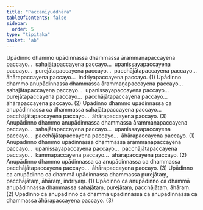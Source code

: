 ```yaml
---
title: "Paccanīyuddhāra"
tableOfContents: false
sidebar:
  order: 5
type: "tipitaka"
basket: "ab"
---
```



<DynamicBreadcrumb />

<Division number="467">

<Paragraph number="3513">
Upādinno dhammo upādinnassa dhammassa ārammaṇapaccayena paccayo…  sahajātapaccayena paccayo…  upanissayapaccayena paccayo…  purejātapaccayena paccayo…  pacchājātapaccayena paccayo…  āhārapaccayena paccayo…  indriyapaccayena paccayo. (1)
</Paragraph>

<Paragraph number="3514">
Upādinno dhammo anupādinnassa dhammassa ārammaṇapaccayena paccayo…  sahajātapaccayena paccayo…  upanissayapaccayena paccayo…  purejātapaccayena paccayo…  pacchājātapaccayena paccayo…  āhārapaccayena paccayo. (2)
</Paragraph>

<Paragraph number="3515">
Upādinno dhammo upādinnassa ca anupādinnassa ca dhammassa sahajātapaccayena paccayo…  pacchājātapaccayena paccayo…  āhārapaccayena paccayo. (3)
</Paragraph>

</Division>
<Division number="468">

<Paragraph number="3516">
Anupādinno dhammo anupādinnassa dhammassa ārammaṇapaccayena paccayo…  sahajātapaccayena paccayo…  upanissayapaccayena paccayo…  pacchājātapaccayena paccayo…  āhārapaccayena paccayo. (1)
</Paragraph>

<Paragraph number="3517">
Anupādinno dhammo upādinnassa dhammassa ārammaṇapaccayena paccayo…  upanissayapaccayena paccayo…  pacchājātapaccayena paccayo…  kammapaccayena paccayo…  āhārapaccayena paccayo. (2)
</Paragraph>

<Paragraph number="3518">
Anupādinno dhammo upādinnassa ca anupādinnassa ca dhammassa pacchājātapaccayena paccayo…  āhārapaccayena paccayo. (3)
</Paragraph>

<Paragraph number="3519">
Upādinno ca anupādinno ca dhammā upādinnassa dhammassa purejātaṃ, pacchājātaṃ, āhāraṃ, indriyaṃ. (1)
</Paragraph>

<Paragraph number="3520">
Upādinno ca anupādinno ca dhammā anupādinnassa dhammassa sahajātaṃ, purejātaṃ, pacchājātaṃ, āhāraṃ. (2)
</Paragraph>

<Paragraph number="3521">
Upādinno ca anupādinno ca dhammā upādinnassa ca anupādinnassa ca dhammassa āhārapaccayena paccayo. (3)
</Paragraph>
</Division>